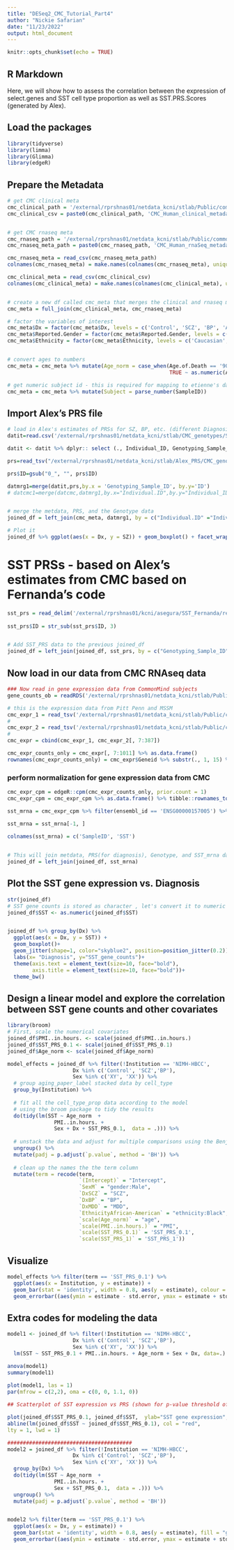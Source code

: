 ```yaml
---
title: "DESeq2_CMC_Tutorial_Part4"
author: "Nickie Safarian"
date: "11/23/2022"
output: html_document
---
```


```r
knitr::opts_chunk$set(echo = TRUE)
```

## R Markdown

Here, we will show how to assess the correlation between the expression of select.genes and SST cell type proportion as well as SST.PRS.Scores (generated by Alex). 


## Load the packages

```r

library(tidyverse)
library(limma)
library(Glimma)
library(edgeR)


```


## Prepare the Metadata

```r

# get CMC clinical meta
cmc_clinical_path = '/external/rprshnas01/netdata_kcni/stlab/Public/commonmind/ControlledAccess/Data/Clinical/'
cmc_clinical_csv = paste0(cmc_clinical_path, 'CMC_Human_clinical_metadata.csv')


# get CMC rnaseq meta
cmc_rnaseq_path = '/external/rprshnas01/netdata_kcni/stlab/Public/commonmind/ControlledAccess/Data/RNAseq/Release4/Metadata/'
cmc_rnaseq_meta_path = paste0(cmc_rnaseq_path, 'CMC_Human_rnaSeq_metadata.csv')

cmc_rnaseq_meta = read_csv(cmc_rnaseq_meta_path)
colnames(cmc_rnaseq_meta) = make.names(colnames(cmc_rnaseq_meta), unique = T)

cmc_clinical_meta = read_csv(cmc_clinical_csv)
colnames(cmc_clinical_meta) = make.names(colnames(cmc_clinical_meta), unique = T)


# create a new df called cmc_meta that merges the clinical and rnaseq meta - note that this duplicates data from some subjects
cmc_meta = full_join(cmc_clinical_meta, cmc_rnaseq_meta)

# factor the variables of interest
cmc_meta$Dx = factor(cmc_meta$Dx, levels = c('Control', 'SCZ', 'BP', 'AFF', 'undetermined'))
cmc_meta$Reported.Gender = factor(cmc_meta$Reported.Gender, levels = c('Male', 'Female'))
cmc_meta$Ethnicity = factor(cmc_meta$Ethnicity, levels = c('Caucasian', 'African-American', 'Asian', 'Hispanic', '(Multiracial)'))


# convert ages to numbers
cmc_meta = cmc_meta %>% mutate(Age_norm = case_when(Age.of.Death == '90+' ~ 90, 
                                                    TRUE ~ as.numeric(Age.of.Death)))

# get numeric subject id - this is required for mapping to etienne's data from Pitt cohort
cmc_meta = cmc_meta %>% mutate(Subject = parse_number(SampleID))

```


## Import Alex's PRS file

```r

# load in Alex's estimates of PRSs for SZ, BP, etc. (different Diagnosis)
datit=read.csv('/external/rprshnas01/netdata_kcni/stlab/CMC_genotypes/SNPs/Release3/Metadata/CMC_Human_SNP_metadata.csv')

datit <- datit %>% dplyr:: select (., Individual_ID, Genotyping_Sample_ID)

prs=read_tsv("/external/rprshnas01/netdata_kcni/stlab/Alex_PRS/CMC_genotypes/PRSCS_cmcrodrigo")

prs$ID=gsub("0_", "", prs$ID)

datmrg1=merge(datit,prs,by.x = 'Genotyping_Sample_ID', by.y='ID')
# datcmc1=merge(datcmc,datmrg1,by.x="Individual.ID",by.y="Individual_ID")


# merge the metdata, PRS, and the Genotype data
joined_df = left_join(cmc_meta, datmrg1, by = c("Individual.ID" ="Individual_ID")) 

# Plot it 
joined_df %>% ggplot(aes(x = Dx, y = SZ)) + geom_boxplot() + facet_wrap(~Institution)

```

# SST PRSs - based on Alex's estimates from CMC based on Fernanda's code

```r

sst_prs = read_delim('/external/rprshnas01/kcni/asegura/SST_Fernanda/results/CMC_PRS_SST.txt', delim = '\t')
  
sst_prs$ID = str_sub(sst_prs$ID, 3)


# Add SST_PRS data to the previous joined_df
joined_df = left_join(joined_df, sst_prs, by = c("Genotyping_Sample_ID" = "ID"))

```


## Now load in our data from CMC RNAseq data

```r

### Now read in gene expression data from CommonMind subjects
gene_counts_ob = readRDS('/external/rprshnas01/netdata_kcni/stlab/Public/commonmind/ControlledAccess/Data/RNAseq/Release4/QuantitatedExpression/geneCountsMerged.RDS')

# this is the expression data from Pitt Penn and MSSM
cmc_expr_1 = read_tsv('/external/rprshnas01/netdata_kcni/stlab/Public/commonmind/ControlledAccess/Data/RNAseq/Release4/QuantitatedExpression/MSSM.Penn.Pitt_DLPFC.featureCount.tsv.gz')
# 
cmc_expr_2 = read_tsv('/external/rprshnas01/netdata_kcni/stlab/Public/commonmind/ControlledAccess/Data/RNAseq/Release4/QuantitatedExpression/NIMH.HBCC.featureCount.tsv.gz')
# 
cmc_expr = cbind(cmc_expr_1, cmc_expr_2[, 7:387]) 

cmc_expr_counts_only = cmc_expr[, 7:1011] %>% as.data.frame()
rownames(cmc_expr_counts_only) = cmc_expr$Geneid %>% substr(., 1, 15) %>% make.names(., unique = T)

```


### perform normalization for gene expression data from CMC

```r

cmc_expr_cpm = edgeR::cpm(cmc_expr_counts_only, prior.count = 1)
cmc_expr_cpm = cmc_expr_cpm %>% as.data.frame() %>% tibble::rownames_to_column(var = "ensembl_id")

sst_mrna = cmc_expr_cpm %>% filter(ensembl_id == 'ENSG00000157005') %>% t() %>% as.data.frame() %>%  tibble::rownames_to_column(var = 'SampleID') 

sst_mrna = sst_mrna[-1, ]
   
colnames(sst_mrna) = c('SampleID', 'SST')


# This will join metdata, PRS(for diagnosis), Genotype, and SST_mrna datasets:
joined_df = left_join(joined_df, sst_mrna)

```

## Plot the SST gene expression vs. Diagnosis

```r

str(joined_df)
# SST gene counts is stored as character , let's convert it to numeric for plotting
joined_df$SST <- as.numeric(joined_df$SST) 


joined_df %>% group_by(Dx) %>% 
  ggplot(aes(x = Dx, y = SST)) + 
  geom_boxplot()+
  geom_jitter(shape=1, color="skyblue2", position=position_jitter(0.2))+
  labs(x= "Diagnosis", y="SST_gene_counts")+
  theme(axis.text = element_text(size=10, face="bold"),
        axis.title = element_text(size=10, face="bold"))+
  theme_bw()

```


## Design a linear model and explore the correlation between SST gene counts and other covariates

```r

library(broom)
# First, scale the numerical covariates
joined_df$PMI..in.hours. <- scale(joined_df$PMI..in.hours.)
joined_df$SST_PRS_0.1 <- scale(joined_df$SST_PRS_0.1)
joined_df$Age_norm <- scale(joined_df$Age_norm)

model_effects = joined_df %>% filter(!Institution == 'NIMH-HBCC', 
                     Dx %in% c('Control', 'SCZ','BP'), 
                     Sex %in% c('XY', 'XX')) %>% 
  # group aging_paper_label stacked data by cell_type
  group_by(Institution) %>%
  
  # fit all the cell_type_prop data according to the model 
  # using the broom package to tidy the results 
  do(tidy(lm(SST ~ Age_norm  +  
               PMI..in.hours. + 
               Sex + Dx + SST_PRS_0.1,  data = .))) %>%
  
  # unstack the data and adjust for multiple comparisons using the Benjamini-Hochberg method
  ungroup() %>% 
  mutate(padj = p.adjust(`p.value`, method = 'BH')) %>%
  
  # clean up the names the the term column
  mutate(term = recode(term,
                       `(Intercept)` = "Intercept",
                       `SexM` = "gender:Male",
                       `DxSCZ` = "SCZ",
                       `DxBP` = "BP",
                       `DxMDD` = "MDD",
                       `EthnicityAfrican-American` = "ethnicity:Black", ## Q in the model ???
                       `scale(Age_norm)` = "age",
                       `scale(PMI..in.hours.)` = "PMI", 
                       `scale(SST_PRS_0.1)` = 'SST_PRS_0.1', 
                       `scale(SST_PRS_1)` = 'SST_PRS_1'))
```


## Visualize

```r

model_effects %>% filter(term == 'SST_PRS_0.1') %>% 
  ggplot(aes(x = Institution, y = estimate)) + 
  geom_bar(stat = 'identity', width = 0.8, aes(y = estimate), colour = "black") +
  geom_errorbar((aes(ymin = estimate - std.error, ymax = estimate + std.error)))

```



## Extra codes for modeling the data

```r


model1 <- joined_df %>% filter(!Institution == 'NIMH-HBCC', 
                     Dx %in% c('Control', 'SCZ','BP'), 
                     Sex %in% c('XY', 'XX')) %>% 
  lm(SST ~ SST_PRS_0.1 + PMI..in.hours. + Age_norm + Sex + Dx, data=.)

anova(model1)
summary(model1)
  
plot(model1, las = 1) 
par(mfrow = c(2,2), oma = c(0, 0, 1.1, 0))

```



```r

## Scatterplot of SST expression vs PRS (shown for p-value threshold of 0.5 from Example (a))

plot(joined_df$SST_PRS_0.1, joined_df$SST,  ylab="SST gene expression", xlab= "SST_PRS 0.1")
abline(lm(joined_df$SST ~ joined_df$SST_PRS_0.1), col = "red",
lty = 1, lwd = 1)

```


```r

########################################
model2 = joined_df %>% filter(!Institution == 'NIMH-HBCC', 
                     Dx %in% c('Control', 'SCZ','BP'), 
                     Sex %in% c('XY', 'XX')) %>%
  group_by(Dx) %>%
  do(tidy(lm(SST ~ Age_norm  +  
               PMI..in.hours. + 
               Sex + SST_PRS_0.1,  data = .))) %>%
  ungroup() %>% 
  mutate(padj = p.adjust(`p.value`, method = 'BH'))


model2 %>% filter(term == 'SST_PRS_0.1') %>% 
  ggplot(aes(x = Dx, y = estimate)) + 
  geom_bar(stat = 'identity', width = 0.8, aes(y = estimate), fill = "grey55") +
  geom_errorbar((aes(ymin = estimate - std.error, ymax = estimate + std.error)))


```









